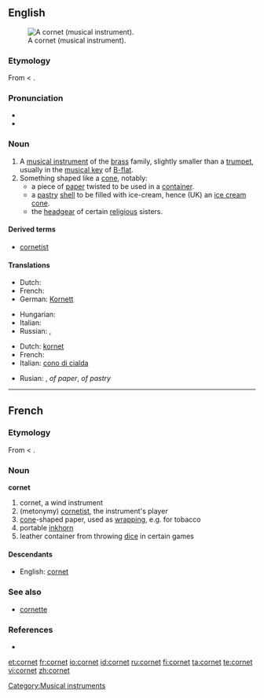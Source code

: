 {{wikipedia}}
==English==
[[Image:Cornet2.png|thumb|A cornet (musical instrument).]]

===Etymology===
From {{F.}} {{term|cornet|lang=fr}} < {{L.}} {{term|cornu|cornū|horn|lang=la}}.

===Pronunciation===
* {{IPA|/kɔɹ.ˈnɛt/}}
* {{rhymes|ɔː(r)nɪt}}

===Noun===
{{en-noun}}

# A [[musical instrument]] of the [[brass]] family, slightly smaller than a [[trumpet]], usually in the [[musical key]] of [[B-flat]].
# Something shaped like a [[cone]], notably:
#* a piece of [[paper]] twisted to be used in a [[container]].
#* a [[pastry]] [[shell]] to be filled with ice-cream, hence (UK) an [[ice cream cone]].
#* the [[headgear]] of certain [[religious]] sisters.

====Derived terms====
* [[cornetist]]

====Translations====
{{trans-top|musical instrument}}
* Dutch: {{t+|nl|kornet}}
* French: {{t+|fr|cornet|m}}
* German: [[Kornett]] {{n}}
{{trans-mid}}
* Hungarian: {{t-|hu|kornett}}
* Italian: {{t+|it|cornetta|f}}
* Russian: {{t|ru|корнет|m|sc=Cyrl|tr=kornét}}, {{t|ru|корнет-а-пистон|m|sc=Cyrl|tr=kornét-a-pistón}}
{{trans-bottom}}

{{trans-top|cone}}
* Dutch: [[kornet]]
* French: {{t+|fr|cornet|m}}
* Italian: [[cono di cialda]] {{m}}
{{trans-mid}}
* Rusian: {{t|ru|кулёк|m|sc=Cyrl|tr=kul'ók}}, {{t|ru|фунтик|m|sc=Cyrl|tr=fúntik}} ''of paper'', {{t|ru|рожок|m|sc=Cyrl|tr=rožók}} ''of pastry''
{{trans-bottom}}

[[Category:Musical instruments]]

----

==French==

===Etymology===
From {{term|corne||horn|lang=fr}} < {{L.|fr}} {{term|cornu|cornū|lang=la}}.

===Noun===
'''cornet'''

# cornet, a wind instrument
# (metonymy) [[cornetist]], the instrument's player
# [[cone]]-shaped paper, used as [[wrapping]], e.g. for tobacco
# portable [[inkhorn]]
# leather container from throwing [[dice]] in certain games

====Descendants====
* English: [[#English|cornet]]

===See also===
* [[cornette]]

===References===
* {{NPLarousse}}

[[et:cornet]]
[[fr:cornet]]
[[io:cornet]]
[[id:cornet]]
[[ru:cornet]]
[[fi:cornet]]
[[ta:cornet]]
[[te:cornet]]
[[vi:cornet]]
[[zh:cornet]]